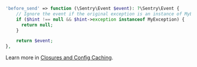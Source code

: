 ```php {filename:config/sentry.php}
'before_send' => function (\Sentry\Event $event): ?\Sentry\Event {
    // Ignore the event if the original exception is an instance of MyException
    if ($hint !== null && $hint->exception instanceof MyException) {
      return null;
    }

    return $event;
},
```

<Note>

Learn more in [Closures and Config Caching](/platforms/php/guides/laravel/configuration/laravel-options/#closures-and-config-caching).

</Note>
